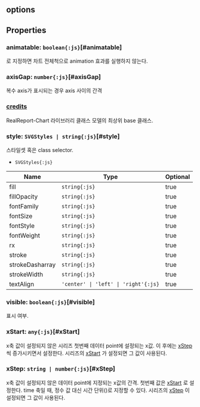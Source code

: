 ## options

## Properties

### animatable: `boolean{:js}`[#animatable]
<Content type="keyword" value="false"></Content>로 지정하면 차트 전체척으로 animation 효과를 실행하지 않는다.  
<DefaultValue value="true" contents=""></DefaultValue>
### axisGap: `number{:js}`[#axisGap]
복수 axis가 표시되는 경우 axis 사이의 간격  
<DefaultValue value="8" contents="pixels"></DefaultValue>
### [credits](./options/credits)
RealReport-Chart 라이브러리 클래스 모델의 최상위 base 클래스.  

### style: `SVGStyles | string{:js}`[#style]
스타일셋 혹은 class selector.  
- `SVGStyles{:js}` 

| Name | Type | Optional |  
| ----- | ----- | ----- |  
| fill | `string{:js}` | true |  
| fillOpacity | `string{:js}` | true |  
| fontFamily | `string{:js}` | true |  
| fontSize | `string{:js}` | true |  
| fontStyle | `string{:js}` | true |  
| fontWeight | `string{:js}` | true |  
| rx | `string{:js}` | true |  
| stroke | `string{:js}` | true |  
| strokeDasharray | `string{:js}` | true |  
| strokeWidth | `string{:js}` | true |  
| textAlign | `'center' \| 'left' \| 'right'{:js}` | true |
### visible: `boolean{:js}`[#visible]
표시 여부.  
<DefaultValue value="true" contents=""></DefaultValue>
### xStart: `any{:js}`[#xStart]
x축 값이 설정되지 않은 시리즈 첫번째 데이터 point에 설정되는 x값.
이 후에는 [xStep](#xstep) 씩 증가시키면서 설정한다.
시리즈의 [xStart](/config/config/options#xstart) 가 설정되면 그 값이 사용된다.  
<DefaultValue value="0" contents=""></DefaultValue>
### xStep: `string | number{:js}`[#xStep]
x축 값이 설정되지 않은 데이터 point에 지정되는 x값의 간격.
첫번째 값은 [xStart](#xstart) 로 설정한다.
time 축일 때, 정수 값 대신 시간 단위(<Content type="expression" value="'y', 'm', 'd', 'h', 'n', 's'"></Content>)로 지정할 수 있다.
시리즈의 [xStep](/config/config/options#xstep) 이 설정되면 그 값이 사용된다.  
<DefaultValue value="1" contents=""></DefaultValue>